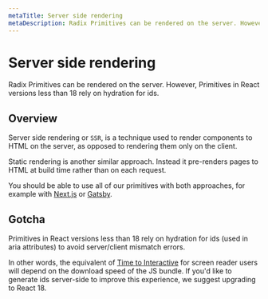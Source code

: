 ```yaml
---
metaTitle: Server side rendering
metaDescription: Radix Primitives can be rendered on the server. However, Primitives in React versions less than 18 rely on hydration for ids.
---
```


# Server side rendering

<Description>
  Radix Primitives can be rendered on the server. However, Primitives in React
  versions less than 18 rely on hydration for ids.
</Description>

## Overview

Server side rendering or `SSR`, is a technique used to render components to HTML on the server, as opposed to rendering them only on the client.

Static rendering is another similar approach. Instead it pre-renders pages to HTML at build time rather than on each request.

You should be able to use all of our primitives with both approaches, for example with [Next.js](https://nextjs.org/) or [Gatsby](https://www.gatsbyjs.com/).

## Gotcha

Primitives in React versions less than 18 rely on hydration for ids (used in aria attributes) to avoid server/client mismatch errors.

In other words, the equivalent of [Time to Interactive](https://web.dev/interactive/) for screen reader users will depend on the download speed of the JS bundle. If you'd like to generate ids server-side to improve this experience, we suggest upgrading to React 18.
